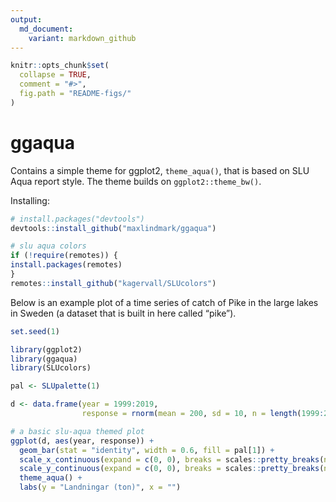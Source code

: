 ```yaml
---
output:
  md_document:
    variant: markdown_github
---
```


<!-- README.md is generated from README.Rmd. Please edit that file -->

```r
knitr::opts_chunk$set(
  collapse = TRUE,
  comment = "#>",
  fig.path = "README-figs/"
)
```

# ggaqua

Contains a simple theme for ggplot2, `theme_aqua()`, that is based on SLU Aqua report style. The theme builds on `ggplot2::theme_bw()`. 

Installing:

```r
# install.packages("devtools")
devtools::install_github("maxlindmark/ggaqua")

# slu aqua colors
if (!require(remotes)) {
install.packages(remotes)
}
remotes::install_github("kagervall/SLUcolors")
```

Below is an example plot of a time series of catch of Pike in the large lakes in Sweden (a dataset that is built in here called "pike").

```r
set.seed(1)
```

```r
library(ggplot2)
library(ggaqua)
library(SLUcolors)

pal <- SLUpalette(1)

d <- data.frame(year = 1999:2019, 
                response = rnorm(mean = 200, sd = 10, n = length(1999:2019)))

# a basic slu-aqua themed plot
ggplot(d, aes(year, response)) + 
  geom_bar(stat = "identity", width = 0.6, fill = pal[1]) +
  scale_x_continuous(expand = c(0, 0), breaks = scales::pretty_breaks(n = 6)) +
  scale_y_continuous(expand = c(0, 0), breaks = scales::pretty_breaks(n = 5)) +
  theme_aqua() + 
  labs(y = "Landningar (ton)", x = "")
```
